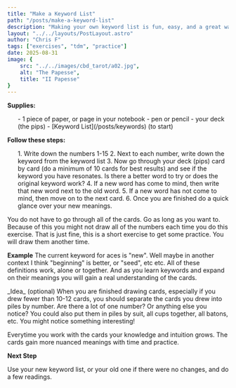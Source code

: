 ```yaml
---
title: "Make a Keyword List"
path: "/posts/make-a-keyword-list"
description: "Making your own keyword list is fun, easy, and a great way to get more practice with the cards! You will learn new things about the cards each time you do this. "
layout: "../../layouts/PostLayout.astro"
author: "Chris F"
tags: ["exercises", "tdm", "practice"]
date: 2025-08-31
image: {
    src: "../../images/cbd_tarot/a02.jpg",
    alt: "The Papesse",
    title: "II Papesse"
}
---
```



**Supplies:**
<ul class="rt-margin">
- 1 piece of paper, or page in your notebook
- pen or pencil
- your deck (the pips)
- [Keyword List](/posts/keywords) (to start)
</ul>

**Follow these steps:**
<ol class="rt-margin">
1. Write down the numbers 1-15
2. Next to each number, write down the keyword from the keyword list
3. Now go through your deck (pips) card by card (do a minimum of 10 cards for best results) and see if the keyword you have resonates. Is there a better word to try or does the original keyword work?
4. If a new word has come to mind, then write that new word next to the old word.
5. If a new word has not come to mind, then move on to the next card.
6. Once you are finished do a quick glance over your new meanings.
</ol>

You do not have to go through all of the cards. Go as long as you want to. Because of this you might not draw all of the numbers each time you do this exercise. That is just fine, this is a short exercise to get some practice. You will draw them another time.

**Example**
The current keyword for aces is "new". Well maybe in another context I think "beginning" is better, or "seed", etc etc. All of these definitions work, alone or together. And as you learn keywords and expand on their meanings you will gain a real understanding of the cards.

<div class="idea">
_Idea_ (optional)
When you are finished drawing cards, especially if you drew fewer than 10-12 cards, you should separate the cards you drew into piles by number. Are there a lot of one number? Or anything else you notice?
You could also put them in piles by suit, all cups together, all batons, etc. You might notice something interesting! 
</div>

Everytime you work with the cards your knowledge and intuition grows. The cards gain more nuanced meanings with time and practice.

**Next Step**

Use your new keyword list, or your old one if there were no changes, and do a few readings.